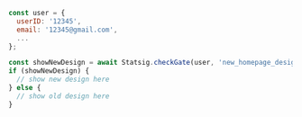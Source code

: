 ```jsx
const user = {
  userID: '12345',
  email: '12345@gmail.com',
  ...
};

const showNewDesign = await Statsig.checkGate(user, 'new_homepage_design');
if (showNewDesign) {
  // show new design here
} else {
  // show old design here
}
```
